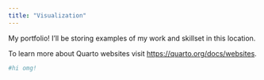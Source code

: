 ---
title: "Visualization"
---

My portfolio! I'll be storing examples of my work and skillset in this location.

To learn more about Quarto websites visit <https://quarto.org/docs/websites>.

```{r}
#hi omg!
```

